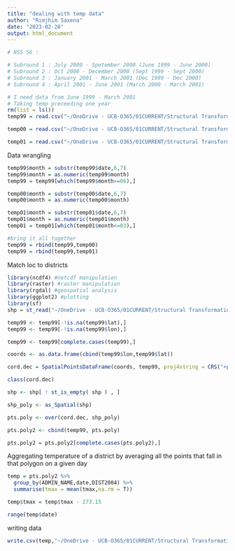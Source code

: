 ```yaml
---
title: "dealing with temp data"
author: "Rimjhim Saxena"
date: "2023-02-28"
output: html_document
---
```


```r

# NSS 56 :

# Subround 1 : July 2000 - Spetember 2000 (June 1999 - June 2000)
# Subround 2 : Oct 2000 - December 2000 (Sept 1999 - Sept 2000)
# Subround 3 : January 2001 - March 2001 (Dec 1999 - Dec 2000)
# Subround 4 : April 2001 - June 2001 (March 2000 - March 2001)

# I need data from June 1999 - March 2001
# Taking temp preceeding one year 
rm(list = ls())
temp99 = read.csv("~/OneDrive - UCB-O365/01CURRENT/Structural Transformation Climate Change India/Data/07Climate/csv-files/tmax/616165.tmax.tmax_0p25_daily_1999-1999.nc.csv",sep = ";")

temp00 = read.csv("~/OneDrive - UCB-O365/01CURRENT/Structural Transformation Climate Change India/Data/07Climate/csv-files/tmax/616165.tmax.tmax_0p25_daily_2000-2000.nc.csv",sep = ";")

temp01 = read.csv("~/OneDrive - UCB-O365/01CURRENT/Structural Transformation Climate Change India/Data/07Climate/csv-files/tmax/616165.tmax.tmax_0p25_daily_2001-2001.nc.csv",sep = ";")
```

Data wrangling
```r
temp99$month = substr(temp99$date,6,7)
temp99$month = as.numeric(temp99$month)
temp99 = temp99[which(temp99$month>=06),]

temp00$month = substr(temp00$date,6,7)
temp00$month = as.numeric(temp00$month)

temp01$month = substr(temp01$date,6,7)
temp01$month = as.numeric(temp01$month)
temp01 = temp01[which(temp01$month<=03),]

#bring it all together
temp99 = rbind(temp99,temp00)
temp99 = rbind(temp99,temp01)
```


Match loc to districts 
```r
library(ncdf4) #netcdf manipulation
library(raster) #raster manipulation
library(rgdal) #geospatial analysis
library(ggplot2) #plotting
library(sf)
shp = st_read("~/OneDrive - UCB-O365/01CURRENT/Structural Transformation Climate Change India/Data/Shapefile/geo2_in2004/geo2_in2004.shp")

temp99 <- temp99[-!is.na(temp99$lat),]
temp99 <- temp99[-!is.na(temp99$lon),]

temp99 <- temp99[complete.cases(temp99),]

coords <- as.data.frame(cbind(temp99$lon,temp99$lat))

cord.dec = SpatialPointsDataFrame(coords, temp99, proj4string = CRS("+proj=longlat"))

class(cord.dec)

shp <- shp[ ! st_is_empty( shp ) , ]

shp_poly <- as_Spatial(shp)

pts.poly <- over(cord.dec, shp_poly)

pts.poly2 <- cbind(temp99, pts.poly)

pts.poly2 = pts.poly2[complete.cases(pts.poly2),]

```


Aggregating temperature of a district by averaging all the points that fall in that polygon on a given day

```r
temp = pts.poly2 %>% 
  group_by(ADMIN_NAME,date,DIST2004) %>% 
  summarise(tmax = mean(tmax,na.rm = T))

temp$tmax = temp$tmax - 273.15

range(temp$date)
```

writing data
```r
write.csv(temp,"~/OneDrive - UCB-O365/01CURRENT/Structural Transformation Climate Change India/Data/07Climate/loc-temp/tmax/temp_round56.csv",row.names = F)

```
